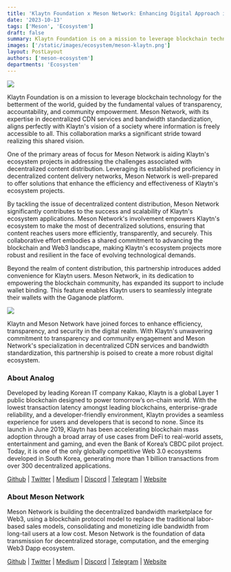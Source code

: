 ```yaml
---
title: 'Klaytn Foundation x Meson Network: Enhancing Digital Approach in Web3'
date: '2023-10-13'
tags: ['Meson', 'Ecosystem']
draft: false
summary: Klaytn Foundation is on a mission to leverage blockchain technology for the betterment of the world, guided by the fundamental values of transparency, accountability, and community empowerment. Meson Network, with its expertise in decentralized CDN services and bandwidth standardization, aligns perfectly with Klaytn's vision of a society where information is freely accessible to all. This collaboration marks a significant stride toward realizing this shared vision.
images: ['/static/images/ecosystem/meson-klaytn.png']
layout: PostLayout
authors: ['meson-ecosystem']
departments: 'Ecosystem'
---
```


![](/static/images/ecosystem/meson-klaytn.png)

Klaytn Foundation is on a mission to leverage blockchain technology for the betterment of the world, guided by the fundamental values of transparency, accountability, and community empowerment. Meson Network, with its expertise in decentralized CDN services and bandwidth standardization, aligns perfectly with Klaytn's vision of a society where information is freely accessible to all. This collaboration marks a significant stride toward realizing this shared vision.

One of the primary areas of focus for Meson Network is aiding Klaytn's ecosystem projects in addressing the challenges associated with decentralized content distribution. Leveraging its established proficiency in decentralized content delivery networks, Meson Network is well-prepared to offer solutions that enhance the efficiency and effectiveness of Klaytn's ecosystem projects.

By tackling the issue of decentralized content distribution, Meson Network significantly contributes to the success and scalability of Klaytn's ecosystem applications. Meson Network's involvement empowers Klaytn's ecosystem to make the most of decentralized solutions, ensuring that content reaches users more efficiently, transparently, and securely. This collaborative effort embodies a shared commitment to advancing the blockchain and Web3 landscape, making Klaytn's ecosystem projects more robust and resilient in the face of evolving technological demands.

Beyond the realm of content distribution, this partnership introduces added convenience for Klaytn users. Meson Network, in its dedication to empowering the blockchain community, has expanded its support to include wallet binding. This feature enables Klaytn users to seamlessly integrate their wallets with the Gaganode platform.

![](/static/images/ecosystem/meson-klaytn-01.png)

Klaytn and Meson Network have joined forces to enhance efficiency, transparency, and security in the digital realm. With Klaytn's unwavering commitment to transparency and community engagement and Meson Network's specialization in decentralized CDN services and bandwidth standardization, this partnership is poised to create a more robust digital ecosystem.

### **About Analog**

Developed by leading Korean IT company Kakao, Klaytn is a global Layer 1 public blockchain designed to power tomorrow’s on-chain world. With the lowest transaction latency amongst leading blockchains, enterprise-grade reliability, and a developer-friendly environment, Klaytn provides a seamless experience for users and developers that is second to none. Since its launch in June 2019, Klaytn has been accelerating blockchain mass adoption through a broad array of use cases from DeFi to real-world assets, entertainment and gaming, and even the Bank of Korea’s CBDC pilot project. Today, it is one of the only globally competitive Web 3.0 ecosystems developed in South Korea, generating more than 1 billion transactions from over 300 decentralized applications.

[Github](https://github.com/klaytn) | [Twitter](https://twitter.com/klaytn_official) | [Medium](https://klaytn.medium.com) | [Discord](https://discord.com/invite/KlaytnOfficial) | [Telegram](https://t.me/Klaytn_EN) | [Website](https://klaytn.foundation/)

### **About Meson Network**

Meson Network is building the decentralized bandwidth marketplace for Web3, using a blockchain protocol model to replace the traditional labor-based sales models, consolidating and monetizing idle bandwidth from long-tail users at a low cost. Meson Network is the foundation of data transmission for decentralized storage, computation, and the emerging Web3 Dapp ecosystem.

[Github](https://github.com/daqnext) | [Twitter](https://twitter.com/NetworkMeson) | [Medium](https://medium.com/meson-network) | [Discord](https://discord.com/invite/z6YfSHDkmS) | [Telegram](https://t.me/mesonnetwork) | [Website](https://meson.network/)